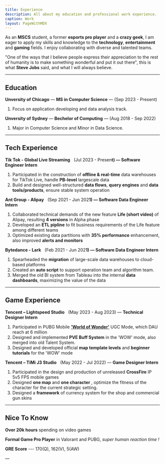 ```yaml
---
title: Experience
description: All about my education and professional work experience.
caption: Work
layout: PageWithMDX
---
```


As an **MSCS** student, a former **esports pro player** and a **crazy geek**, I am eager to apply my skills and knowledge to the **technology**, **entertainment** and **gaming** fields. I enjoy collaborating with diverse and talented teams.

"One of the ways that I believe people express their appreciation to the rest of humanity is to make something wonderful and put it out there", this is what **Steve Jobs** said, and what I will always believe.

---

## Education

**Unversity of Chicago** — **MS in Computer Science** — (Sep 2023 - Present)

1. Focus on application developing and data analysis track.

**Unversity of Sydney** — **Bechelor of Computing** — (Aug 2018 - Sep 2022)

1. Major in Computer Science and Minor in Data Science.

---

## Tech Experience

**Tik Tok - Global Live Streaming** &nbsp; (Jul 2023 - Presen**t) — Software Engineer Intern**

1. Participated in the construction of **offline & real-time** data warehouses for TikTok Live, handle **PB-level** largescale data
2. Build and designed well-structured **data flows**, **query engines** and **data tools/products**, ensure stable system operation

**Ant Group - Alipay** &nbsp; (Sep 2021 - Jun 202**1) — Software Data Engineer Intern**

1. Collaborated technical demands of the new feature **Life (short video)** of Alipay, resulting **4 versions** in Alpha phase
2. Developed an **ETL pipline** to fit business requirements of the Life feature among different teams
3. Optimized existing data partitions with **35% performance** enhancement, also improved **alerts and monitors**

**Bytedance - Lark** &nbsp; (Feb 2021 - Jun 202**1) — Software Data Engineer Intern**

1. Spearheaded the **migration** of large-scale data warehouses to cloud-based platforms
2. Created an **auto script** to support operation team and algorithm team.
3. Merged the old BI system from Tableau into the internal **data dashboards**, maximizing the value of the data

---

## Game Experience

**Tencent – Lightspeed Studio** &nbsp; (May 2023 - Aug 2023) — **Technical Designer Intern**

1. Participated in PUBG Mobile **['World of Wonder'](https://www.youtube.com/watch?v=t8TeZYLvV4Y&ab_channel=PUBGMOBILE)** UGC Mode, which DAU reach at 6 million
2. Designed and implemented **PVE Buff System** in the 'WOW' mode, also merged into old Talent System.
3. Designed and developed official **map template levels** and **beginner tutorials** for the 'WOW' mode

**Tencent – TiMi J3 Studio** &nbsp; (May 2022 - Jul 2022) — **Game Designer Intern**

1. Participated in the design and production of unreleased **CrossFire** IP 5v5 FPS mobile games
2. Designed **one map** and **one character** , optimize the fitness of the character for the current strategic setting.
3. Designed a **framework** of currency system for the shop and commercial gun skins

---

## Nice To Know

**Over 20k hours** spending on video games

**Formal Game Pro Player** in Valorant and PUBG, _super human reaction time !_

**GRE Score** --- 170(Q), 162(V), 5(AW)

&mdash;
